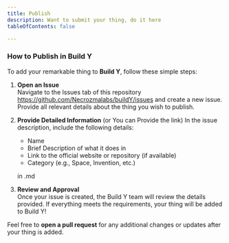 ```yaml
---
title: Publish
description: Want to submit your thing, do it here
tableOfContents: false

---
```


### How to Publish in Build Y

To add your remarkable thing to **Build Y**, follow these simple steps:
<Steps>

1. **Open an Issue**  
   Navigate to the Issues tab of this repository https://github.com/Necrozmalabs/buildY/issues and create a new issue. Provide all relevant details about the thing you wish to publish.

2. **Provide Detailed Information**  (or You can Provide the link)
   In the issue description, include the following details:
   - Name
   - Brief Description of what it does in 
   - Link to the official website or repository (if available)
   - Category (e.g., Space, Invention, etc.)
   
   in .md

3. **Review and Approval**  
   Once your issue is created, the Build Y team will review the details provided. If everything meets the requirements, your thing will be added to Build Y!

</Steps>

Feel free to **open a pull request** for any additional changes or updates after your thing is added.
